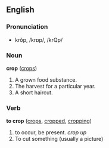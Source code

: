 ==English==
===Pronunciation===
*krŏp, /krɒp/, /krQp/

===Noun===
'''crop''' ([[crops]])

# A grown food substance.
# The harvest for a particular year.
# A short haircut.

===Verb===
'''to crop''' ([[crops]], [[cropped]], [[cropping]])

# to occur, be present. ''crop up''
# To cut something (usually a picture)